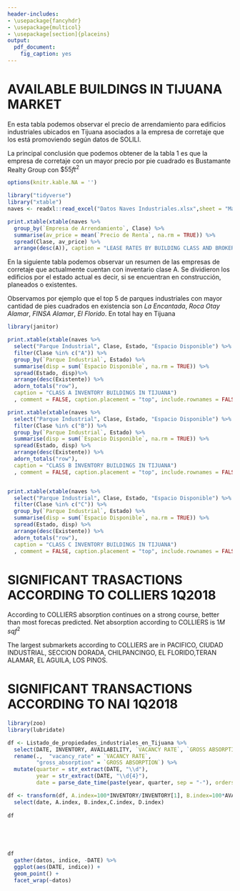 ```yaml
---
header-includes:
- \usepackage{fancyhdr}
- \usepackage{multicol}
- \usepackage[section]{placeins}
output:
  pdf_document:
    fig_caption: yes
---
```

\addtolength{\headheight}{1.0cm} 
\pagestyle{fancyplain} 
\rhead{\includegraphics[height=1.2cm]{C:/Users/pvelazquez/Google Drive/INFORME TRIMESTRAL/INFORME_TRIMESTRAL/logo.jpg}}
\renewcommand{\headrulewidth}{0pt}

# AVAILABLE BUILDINGS IN TIJUANA MARKET

En esta tabla podemos observar el precio de arrendamiento para edificios industriales ubicados en Tijuana asociados a la empresa de corretaje que los está promoviendo según datos de SOLILI.

La principal conclusión que podemos obtener de la tabla 1 es que la empresa de corretaje con un mayor precio por pie cuadrado es Bustamante Realty Group con $\$55ft^2$



```r
options(knitr.kable.NA = '')

library("tidyverse")
library("xtable")
naves <- readxl::read_excel("Datos Naves Industriales.xlsx",sheet = "Mayo")

print.xtable(xtable(naves %>%
  group_by(`Empresa de Arrendamiento`, Clase) %>%
  summarise(av_price = mean(`Precio de Renta`, na.rm = TRUE)) %>%
  spread(Clase, av_price) %>%
  arrange(desc(A)), caption = "LEASE RATES BY BUILDING CLASS AND BROKER"), comment = FALSE, caption.placement = "top", include.rownames = FALSE, format.args = list(big.mark = ",", decimal.mark = "."))

```

\FloatBarrier

En la siguiente tabla podemos observar un resumen de las empresas de corretaje que actualmente cuentan con inventario clase A. Se dividieron los edificios por el estado actual es decir, si se encuentran en construcción, planeados o existentes.

Observamos por ejemplo que el top 5 de parques industriales con mayor cantidad de pies cuadrados en existencia son *La Encantada*, *Roca Otay Alamar*, *FINSA Alamar*, *El Florido*. En total hay en Tijuana 




```r

library(janitor)

print.xtable(xtable(naves %>%
  select("Parque Industrial", Clase, Estado, "Espacio Disponible") %>%
  filter(Clase %in% c("A")) %>%
  group_by(`Parque Industrial`, Estado) %>%
  summarise(disp = sum(`Espacio Disponible`, na.rm = TRUE)) %>%
  spread(Estado, disp)%>%
  arrange(desc(Existente)) %>%
  adorn_totals("row"), 
  caption = "CLASS A INVENTORY BUILDINGS IN TIJUANA")
  , comment = FALSE, caption.placement = "top", include.rownames = FALSE, format.args = list(big.mark = ",", decimal.mark = ".")) 

```




```r

print.xtable(xtable(naves %>%
  select("Parque Industrial", Clase, Estado, "Espacio Disponible") %>%
  filter(Clase %in% c("B")) %>%
  group_by(`Parque Industrial`, Estado) %>%
  summarise(disp = sum(`Espacio Disponible`, na.rm = TRUE)) %>%
  spread(Estado, disp) %>%
  arrange(desc(Existente)) %>%
  adorn_totals("row"), 
  caption = "CLASS B INVENTORY BUILDINGS IN TIJUANA")
  , comment = FALSE, caption.placement = "top", include.rownames = FALSE, format.args = list(big.mark = ",", decimal.mark = ".")) 



```



```r
print.xtable(xtable(naves %>%
  select("Parque Industrial", Clase, Estado, "Espacio Disponible") %>%
  filter(Clase %in% c("C")) %>%
  group_by(`Parque Industrial`, Estado) %>%
  summarise(disp = sum(`Espacio Disponible`, na.rm = TRUE)) %>%
  spread(Estado, disp) %>%
  arrange(desc(Existente)) %>%
  adorn_totals("row"), 
  caption = "CLASS C INVENTORY BUILDINGS IN TIJUANA")
  , comment = FALSE, caption.placement = "top", include.rownames = FALSE, format.args = list(big.mark = ",", decimal.mark = ".")) 

```

# SIGNIFICANT TRASACTIONS ACCORDING TO COLLIERS 1Q2018

\begin{table}[ht]
\centering
\caption{Significant transactions according to COLLIERS}
\begin{tabular}{lll}
 \hline
 TENANT & SIZE & DETAILS \\
 \hline
 TACNA              & 183,000  & Expansion in TAE park\\
 Smurfit Kappa      & 143,000  & New Lease with Vesta in ALAMAR\\
 Global Logistics   & 146,000  & Expansion in Valle Bonito \\
 Mam de la frontera & 126,345  & Expansion along Blv.Benitez\\
 Benson             & 89,000   & New lease in El Florido\\
 Prime Wheel        & 61,000   & Expansion in Ciudad Industrial\\
 Avery              & 49310    & Expansion in Pacifico\\
 \hline
 \end{tabular}
\end{table}


According to COLLIERS absorption continues on a strong course, better than most forecas predicted. Net absorption according to COLLIERS is $1M$ $sqf^2$

The largest submarkets according to COLLIERS are in PACIFICO, CIUDAD INDUSTRIAL, SECCION DORADA, CHILPANCINGO, EL FLORIDO,TERAN ALAMAR, EL AGUILA, LOS PINOS.

# SIGNIFICANT TRANSACTIONS ACCORDING TO NAI 1Q2018

\begin{table}[ht]
\centering
\caption{Significant transactions in Tijuana}
\begin{tabular}{lll}
\hline
TENANT & SIZE & LOCATION \\
\hline
MARKWINS BEAUTY        & 183,063   & TAE\\
SMURFIT KAPPA          & 143,337   & FORMER DELTA\\
TECMA BTS              & 135,914   & FINSA ALAMAR\\
JONATHAN FURNITURE     & 124,680   & FIMHER CENTRAL DETALLISTA\\  
TRUEBLUE MFG           & 106,564   & TIP MPA OTAY\\
OPA                    & 84,384    & VESTA FLORIDO INDUSTRIAL PARK\\
BENSON                 & 83,000    & EL REALITO II TyG\\
CODAN                  & 63,908    & VESTA LA MESA\\
PRIMEWHEEL             & 61,409    & EX TRUE BLUE CIUDAD INDUSTRIAL\\
WS DISPLAY             & 61,200    & MIRABELLA III ATISA\\
FOAM DE MEXICO         & 55,000    & EX ROTRON CD. INDUSTRIAL OTAY\\
FOXCONN                & 53,299    & COMTEX LA MESA\\
AVERY PRODUCTS         & 49,310    & VESTA CAFE PACIFICO II\\
MASTERPIECE GALLERY    & 43,500    & VALLE BONITO SHELTER\\
LIBERTY PLASTICS       & 35,500    & EX CUBIC MISIONES OTAY\\
PC MANUFACTURING       & 19,500    & GIRASOL II\\
MARKWINS BEAUTY        & -30,000   & TAE\\
OPA                    & -41,069   & VESTA FLORIDO INDUSTRIAL PARK\\
GLOBAL TRADE LOGISTICS & -58,125   & VALLE BONITO SHELTER\\
BENCHMARK              & - 106,564 & TIP MPA OTAY\\
\hline
\end{tabular}
\end{table}




```r

library(zoo)
library(lubridate)

df <- Listado_de_propiedades_industriales_en_Tijuana %>%
  select(DATE, INVENTORY, AVAILABILITY, `VACANCY RATE`, `GROSS ABSORPTION`) %>%
  rename(.,  "vacancy_rate" = `VACANCY RATE`,
         "gross_absorption" = `GROSS ABSORPTION`) %>%
  mutate(quarter = str_extract(DATE, "\\d"),
         year = str_extract(DATE, "\\d{4}"),
         date = parse_date_time(paste(year, quarter, sep = "-"), orders = "%Y%q"))

df <- transform(df, A.index=100*INVENTORY/INVENTORY[1], B.index=100*AVAILABILITY/AVAILABILITY[1], C.index = 100*gross_absorption/gross_absorption[1], D.index = 100*vacancy_rate/vacancy_rate[1]) %>%
  select(date, A.index, B.index,C.index, D.index)
  
df
  




df
  gather(datos, indice, -DATE) %>%
  ggplot(aes(DATE, indice)) + 
  geom_point() +
  facet_wrap(~datos)



```





























